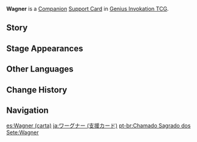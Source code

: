 {{About|the [[Genius Invokation TCG]] Support Card|the [[NPC]]|Wagner}}
{{Genius Invokation TCG Infobox
|title     = Wagner
|id        = 322004
|image     = Wagner Support Card.png
|type      = Support Card
|group     = Companion
|effect    = Comes with 2 '''Forging Billets when played'''. If your deck originally includes at least 3 different types of Weapons, you will randomly also draw 1 Weapon Card from your deck.<br>'''End Phase:''' Gain 1 Forging Billet.<br>'''When playing a Weapon Card:''' If possible, spend Forging Billets equal to the total cost of the Weapon and equip this Weapon for free. (Once per Round)
|matching  = 2
|source1   = Defeat [[Wagner]] in [[Genius Invokation TCG]]
|source2   = {{Sold By}}
|features  = Wagner
}}
'''Wagner''' is a [[Companion Card|Companion]] [[Support Card]] in [[Genius Invokation TCG]].

==Story==
{{Description|"Smithing is not dependent on brute strength. You need the sweat on your brow from constant hard work, and perseverance stronger than the metals we forge!"|title=Wagner, Blacksmith}}

==Stage Appearances==
{{Genius Invokation TCG Stage Appearances}}

==Other Languages==
{{Other Languages|Transclude=Wagner}}

==Change History==
{{Change History|3.3}}

==Navigation==
{{Genius Invokation TCG Navbox|Support Card Obtainable}}

[[es:Wagner (carta)]]
[[ja:ワーグナー (支援カード)]]
[[pt-br:Chamado Sagrado dos Sete:Wagner]]